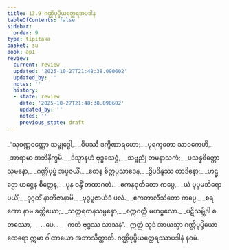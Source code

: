 ```yaml
---
title: 13.9 ဂဏ္ဌိပုပ္ဖိယတ္ထေရအပဒါန
tableOfContents: false
sidebar:
  order: 9
type: tipitaka
basket: su
book: ap1
review:
  current: review
  updated: '2025-10-27T21:48:38.090602'
  updated_by: ''
  notes: ''
  history:
  - state: review
    date: '2025-10-27T21:48:38.090602'
    updated_by: ''
    notes: ''
    previous_state: draft
---
```



<ReviewStatus review={frontmatter.review} showDetails={true} />

<HypothesisAnnotation frontmatter={frontmatter} />

<DynamicBreadcrumb />

<Division number="91" book="ap1" e="ch" v="20" p="178">

<Paragraph number="2160" type="verses" book="ap1">
_“သုဝဏ္ဏဝဏ္ဏော သမ္ဗုဒ္ဓေါ,_  
_ဝိပဿီ ဒက္ခိဏာရဟော;_  
_ပုရက္ခတော သာဝကေဟိ,_  
_အာရာမာ အဘိနိက္ခမိ._  

</Paragraph>

</Division>
<Division number="92" book="ap1" e="ch" v="20" p="178">

<Paragraph number="2161" type="verses" book="ap1">
_ဒိသွာနဟံ ဗုဒ္ဓသေဋ္ဌံ,_  
_သဗ္ဗညုံ တမနာသကံ;_  
_ပသန္နစိတ္တော သုမနော,_  
_ဂဏ္ဌိပုပ္ဖံ အပူဇယိံ._  

</Paragraph>

</Division>
<Division number="93" book="ap1" e="ch" v="20" p="178">

<Paragraph number="2162" type="verses" book="ap1">
_တေန စိတ္တပ္ပသာဒေန,_  
_ဒွိပဒိန္ဒဿ တာဒိနော;_  
_ဟဋ္ဌော ဟဋ္ဌေန စိတ္တေန,_  
_ပုန ဝန္ဒိံ တထာဂတံ._  

</Paragraph>

</Division>
<Division number="94" book="ap1" e="ch" v="20" p="178">

<Paragraph number="2163" type="verses" book="ap1">
_ဧကနဝုတိတော ကပ္ပေ,_  
_ယံ ပုပ္ဖမဘိရောပယိံ;_  
_ဒုဂ္ဂတိံ နာဘိဇာနာမိ,_  
_ဗုဒ္ဓပူဇာယိဒံ ဖလံ._  

</Paragraph>

</Division>
<Division number="95" book="ap1" e="ch" v="20" p="178">

<Paragraph number="2164" type="verses" book="ap1">
_ဧကတာလီသိတော ကပ္ပေ,_  
_စရဏော နာမ ခတ္တိယော;_  
_သတ္တရတနသမ္ပန္နော,_  
_စက္ကဝတ္တီ မဟဗ္ဗလော._  

</Paragraph>

</Division>
<Division number="96" book="ap1" e="ch" v="20" p="178">

<Paragraph number="2165" type="verses" book="ap1">
_ပဋိသမ္ဘိဒါ စတဿော,_  
_ …ပေ… _  
_ကတံ ဗုဒ္ဓဿ သာသနံ”._  

</Paragraph>

<Paragraph number="2166" book="ap1">
ဣတ္ထံ သုဒံ အာယသ္မာ ဂဏ္ဌိပုပ္ဖိယော ထေရော ဣမာ ဂါထာယော အဘာသိတ္ထာတိ.

</Paragraph>
</Division>

<Paragraph number="2167" type="center" book="ap1">
ဂဏ္ဌိပုပ္ဖိယတ္ထေရဿာပဒါနံ နဝမံ.
</Paragraph>